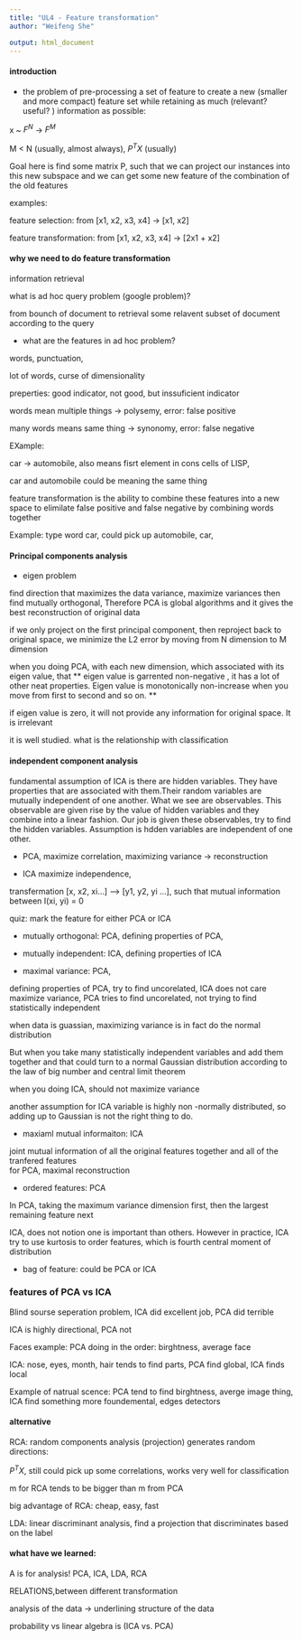 ```yaml
---
title: "UL4 - Feature transformation"
author: "Weifeng She"

output: html_document
---
```

#### introduction

* the problem of pre-processing a set of feature to create a new (smaller and more compact) feature set while retaining as much (relevant? useful? ) information as possible:

x ~ $F^N$ -> $F^M$

M < N (usually, almost always),  $P^T X$ (usually)

Goal here is find some matrix P, such that we can project our instances into this new subspace and we can get some new feature of the combination of the old features

examples:

feature selection: from [x1, x2, x3, x4] -> [x1, x2]

feature transformation: from [x1, x2, x3, x4] -> [2x1 + x2]

#### why we need to do feature transformation

information retrieval

what is ad hoc query problem (google problem)?

from bounch of document to retrieval some relavent subset of document according to the query 

* what are the features in ad hoc problem?

words, punctuation, 

lot of words, curse of dimensionality

preperties: good indicator, not good, but inssuficient indicator 

words mean multiple things -> polysemy, error:  false positive

many words means same thing -> synonomy, error: false negative

EXample: 

car -> automobile, also means fisrt element in cons cells of LISP, 

car and automobile could be meaning the same thing

feature transformation is the ability to combine these features into a new space to elimilate false positive and false negative by combining words together

Example: type word car, could pick up automobile, car, 

#### Principal components analysis

* eigen problem

find direction that maximizes the data variance, maximize variances then find mutually orthogonal, 
Therefore PCA is global algorithms and it gives the best reconstruction of original data

if we only project on the first principal component, then reproject back to original space, we minimize the L2 error by moving from N dimension to M dimension

when you doing PCA, with each new dimension, which associated with its eigen value, that ** eigen value is garrented non-negative , it has a lot of other neat properties. Eigen value is monotonically non-increase when you move from first to second and so on. **

if eigen value is zero, it will not provide any information for original space. It is irrelevant

it is well studied. 
what is the relationship with classification

#### independent component analysis

fundamental assumption of ICA is there are hidden variables. They have properties that are associated with them.Their random variables are mutually independent of one another. What we see are observables. This observable are given rise by the value of hidden variables and they combine into a linear fashion. Our job is given these observables, try to find the hidden variables. Assumption is hdden variables are independent of one other. 

* PCA, maximize correlation, maximizing variance -> reconstruction

* ICA maximize independence,

transfermation [x, x2, xi...] --> [y1, y2, yi ...], such that mutual information between I(xi, yi) = 0

quiz: mark the feature for either PCA or ICA

* mutually orthogonal: PCA, defining properties of PCA, 

* mutually independent: ICA, defining properties of ICA

* maximal variance: PCA, 

defining properties of PCA, try to find uncorelated, ICA does not care maximize variance,
PCA tries to find uncorelated, not trying to find statistically independent 

when data is guassian,  maximizing variance is in fact do the normal distribution

But when you take many statistically independent variables and add them together and that could turn to a normal Gaussian distribution according to the law of big number and central limit theorem

when you doing ICA, should not maximize variance 

another assumption for ICA variable is highly non -normally distributed, so adding up to Gaussian is not the right thing to do.

* maxiaml mutual informaiton: ICA

joint mutual information of all the original features together and all of the tranfered features  
for PCA, maximal reconstruction 

* ordered features: PCA

In PCA, taking the maximum variance dimension first, then the largest remaining feature next

ICA, does not notion one is important than others. However in practice, ICA try to use kurtosis to order features, which is fourth central moment of distribution

* bag of feature: could be PCA or ICA

### features of PCA vs ICA

Blind sourse seperation problem, ICA did excellent job, PCA did terrible

ICA is highly directional, PCA not

Faces example: PCA doing in the order:  birghtness, average face

ICA: nose, eyes, month, hair tends to find parts, PCA find global, ICA finds local

Example of natrual scence:  PCA tend to find birghtness, averge image thing, ICA find something more foundemental, edges detectors

#### alternative

RCA: random components analysis (projection) generates random directions:

$P^T X$, still could pick up some correlations, works very well for classification

m for RCA tends to be bigger than m from PCA

big advantage of RCA: cheap, easy, fast

LDA: linear discriminant analysis, find a projection that discriminates based on the label

#### what have we learned:

A is for analysis! PCA, ICA, LDA, RCA

RELATIONS,between different transformation

analysis of the data -> underlining structure of the data

probability vs linear algebra is (ICA vs. PCA)
